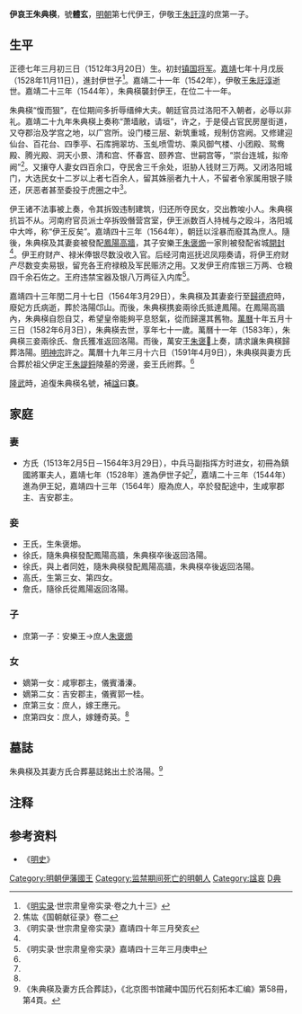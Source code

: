 '''伊哀王朱典楧'''{{BD|1512年|3月20日|1582年|6月3日|catIdx=Z朱}}，號'''體玄'''，[[明朝|明朝]]第七代伊王，伊敬王[[朱訏淳|朱訏淳]]的庶第一子。

== 生平 ==
正德七年三月初三日（1512年3月20日）生。初封[[镇国将军|镇国将军]]。[[嘉靖|嘉靖]]七年十月戊辰（1528年11月11日），進封伊世子<ref name="a1">《[[明实录|明实录]]·世宗肃皇帝实录·卷之九十三》</ref>。嘉靖二十一年（1542年），伊敬王[[朱訏淳|朱訏淳]]逝世。嘉靖二十三年（1544年），朱典楧襲封伊王，在位二十一年。

朱典楧“愎而狠”，在位期间多折辱缙绅大夫。朝廷官员过洛阳不入朝者，必辱以非礼。嘉靖二十九年朱典楧上奏称“萧墙敝，请垣”，许之，于是侵占官民房屋街道，又夺郡治及学宫之地，以广宫所。设门楼三层、新筑重城，规制仿宫阙。又修建迎仙台、百花台、四季亭、石库拥翠坊、玉虬喷雪坊、乘风御气楼、小团殿、鸳鸯殿、腾光殿、洞天小景、清和宫、怀春宫、颐养宫、世嗣宫等，“崇台连城，拟帝阙”<ref>焦竑《国朝献征录》卷二</ref>。又攘夺人妻女四百余口，夺民舍三千余处，诳胁人钱财三万两。又闭洛阳城门，大选民女十二岁以上者七百余人，留其姝丽者九十人，不留者令家属用银子赎还，厌恶者甚至委投于虎圈之中<ref>《明实录·世宗肃皇帝实录》嘉靖四十年三月癸亥</ref>。

伊王诸不法事被上奏，令其拆毁违制建筑，归还所夺民女，交出教唆小人。朱典楧抗旨不从。河南府官员派士卒拆毁僭营宫室，伊王派数百人持械与之殴斗，洛阳城中大哗，称“伊王反矣”。嘉靖四十三年（1564年），朝廷以淫暴而廢其為庶人。隨後，朱典楧及其妻妾被發配[[鳳陽府|鳳陽]][[高牆|高牆]]，其子安樂王[[朱褒㸅|朱褒㸅]]一家則被發配省城[[開封府|開封]]<ref name=mz/>。伊王府财产、禄米俸银尽数没收入官。后经河南巡抚迟凤翔奏请，将伊王府财产尽数变卖易银，留充各王府禄粮及军民赈济之用。又发伊王府库银三万两、仓粮四千余石佐之。王府违禁宝器及银八万两征入内库<ref>《明实录·世宗肃皇帝实录》嘉靖四十三年三月庚申</ref>。

嘉靖四十三年閏二月十七日（1564年3月29日），朱典楧及其妻妾行至[[歸德府|歸德府]]時，廢妃方氏病逝，葬於洛陽邙山。而後，朱典楧携妾兩徐氏抵達鳳陽。在鳳陽高牆內，朱典楧自怨自艾，希望皇帝能夠平息怒氣，從而歸還其舊物。[[萬曆|萬曆]]十年五月十三日（1582年6月3日），朱典楧去世，享年七十一歲。萬曆十一年（1583年），朱典楧三妾兩徐氏、詹氏獲准返回洛陽。而後，萬安王[[朱褒𰞒|朱褒𰞒]]上奏，請求讓朱典楧歸葬洛陽。[[明神宗|明神宗]]許之。萬曆十九年三月十六日（1591年4月9日），朱典楧與妻方氏合葬於祖父伊定王[[朱諟鋝|朱諟鋝]]陵墓的旁邊，妾王氏祔葬。<ref name=mz/>

[[隆武|隆武]]時，追復朱典楧名號，補[[諡|諡]]曰'''哀'''。

== 家庭 ==
===妻===
*方氏（1513年2月5日－1564年3月29日），中兵马副指挥方时进女，初冊為鎮國將軍夫人，嘉靖七年（1528年）進為伊世子妃<ref name="a1"/>，嘉靖二十三年（1544年）進為伊王妃，嘉靖四十三年（1564年）廢為庶人，卒於發配途中，生咸寧郡主、吉安郡主。

===妾===
*王氏，生朱褒㸅。
*徐氏，隨朱典楧發配鳳陽高牆，朱典楧卒後返回洛陽。
*徐氏，與上者同姓，隨朱典楧發配鳳陽高牆，朱典楧卒後返回洛陽。
*高氏，生第三女、第四女。
*詹氏，隨徐氏從鳳陽返回洛陽。

===子===
*庶第一子：安樂王→庶人[[朱褒㸅|朱褒㸅]]

===女===
*嫡第一女：咸寧郡主，儀賓潘溱。
*嫡第二女：吉安郡主，儀賓郭一桂。
*庶第三女：庶人，嫁王應元。
*庶第四女：庶人，嫁鍾奇英。<ref name=mz/>

== 墓誌 ==
朱典楧及其妻方氏合葬墓誌銘出土於洛陽。<ref name=mz>《朱典楧及妻方氏合葬誌》，《北京图书馆藏中国历代石刻拓本汇编》第58冊，第4頁。</ref>
{{Quotation|
　明薨伊王祖考體玄公暨配妃祖妣方氏合塟墓誌銘<br>
　　體玄公者，不肖孤祖考也。始祖<br>
　伊厲王，為我<br>
太祖高皇帝第二十五子。<br>
高皇帝定天下，王諸子，肇封厲祖於洛，國號伊。厲生簡祖。簡生安祖。安生悼祖。悼無<br>
　　子，弟定祖嗣。定生莊祖。莊無子，弟敬祖嗣。敬，曾祖考也。妃曾祖妣傅氏，無出。次<br>
　　妃魏曾祖妣，生祖考體玄公於正德七年三月初三日。<br>
御諱典楧，體玄其别號也。配祖妣方氏，外大父時進女，亦生於正德七年十二月三<br>
　　十日。方，大母汪所出也。迨嘉靖二十二年，始嗣爵，<br>
冊封伊王，方祖妣封王妃。四十三年，以讐誣奪爵，安置<br>
　留都。行届歸德，方祖妣偶爾遘疾不起，時是年閏二月十七日，年僅五十三歲，旋<br>
　　塟邙山。已而，祖考携次祖母兩徐氏抵鳳陽。自怨自艾，冀回<br>
天怒，復舊物。無何，於萬曆十年五月十三日考終，享年七十有一，亦-{云}-壽矣。越明年，<br>
　　徐、詹祖母俱蒙<br>
恩寍洛，煢煢無依。幸值<br>
　萬安王叔父憫垂骨肉，奏乞。旋，櫬歸塟<br>
俞下。允俞，誠殊典哉。體玄公生我考，<br>
冊封安樂王，次祖妣王氏出。配妣曹氏，封王妃，外大父鳳女。以祖故，放於梁，卒於梁，<br>
　　厝於梁，常抱終天之恨。亦蒙<br>
綸音，同塟故土，又恩外之恩也。不肖等，卜萬曆十九年三月十六日，啓方祖妣殯，同<br>
　　祖考合塟<br>
　定祖陵之次，王祖妣祔焉。女四：一封咸寍郡主，適潘溱。一封吉安郡主，適郭一桂。<br>
　　俱先卒，方祖妣出。次適王應元、鍾奇英，次祖妣高氏出。孫男五：長即孤玉泉，娶<br>
　　張氏，龐母出；次玉峯，娶李氏，張母出；玉山，娶謝氏，卒，陳母出；玉崖，娶孫氏，魏母<br>
　　出；玉川，娶趙氏，亦張母出。孫女三：適李似楩，卒；楊容光；趙從吉。俱陳母出。曾孫<br>
　　四：二柱、三柱、四柱，玉泉出；胤嗣，玉山出。曾孫女五，二出玉泉，三出玉峯，俱幼，未<br>
　　字。竊念祖考始置鳳，既塟洛，暨我考妣歸厝，兩徐祖母力居多焉。不肖輩感德，<br>
　　寍有涯耶？不肖不能文，姑紀其大㮣-{云}-。復泣為之銘曰：念我祖兮稱英王，憾彼<br>
　　讐兮誣善良。嗟彼蒼兮胡無常，嗣我宗兮竟何年。含淚銘兮訴衷腸，冀<br>
天恩於再造兮永不忘。　　孤哀孫玉泉、玉峯、玉山、玉崖、玉川泣血謹誌，𬾳書篆。
}}

== 注释 ==
{{reflist}}

==参考资料==
*《[[明史|明史]]》

{{s-start}}
{{s-before|父敬王[[朱訏淳|朱訏淳]]}}
{{s-ttl|title=[[明朝藩王列表_(伊王系)|明伊國國王]]|years=1544年－1564年}}
{{s-none|無|奪爵，封國撤除}}
{{end}}

[[Category:明朝伊藩國王|Category:明朝伊藩國王]]
[[Category:监禁期间死亡的明朝人|Category:监禁期间死亡的明朝人]]
[[Category:諡哀|Category:諡哀]]
[[Category:朱姓|D典]]